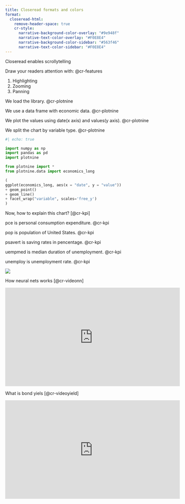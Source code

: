 ```yaml
---
title: Closeread formats and colors
format:
  closeread-html:
    remove-header-space: true
    cr-style:
      narrative-background-color-overlay: "#9e948f"
      narrative-text-color-overlay: "#F0E8E4"
      narrative-background-color-sidebar: "#563f46"
      narrative-text-color-sidebar: "#F0E8E4"
---
```


:::{.cr-section}

Closeread enables scrollytelling

Draw your readers attention with: @cr-features

::: {#cr-features}
1. Highlighting
2. Zooming
3. Panning
:::

We load the library. [@cr-plotnine]{highlight="1-5"}

We use a data frame with economic data. [@cr-plotnine]{highlight="6"}

We plot the values using date(x axis) and values(y axis). [@cr-plotnine]{highlight="9"}

We split the chart by variable type. [@cr-plotnine]{highlight="12"}

:::{#cr-plotnine}
```python
#| echo: true

import numpy as np
import pandas as pd
import plotnine

from plotnine import *
from plotnine.data import economics_long

(
ggplot(economics_long, aes(x = "date", y = "value"))
+ geom_point()
+ geom_line()
+ facet_wrap("variable", scales='free_y')
)
```

:::

Now, how to explain this chart? [@cr-kpi]


pce is personal consumption expenditure. [@cr-kpi]{pan-to="60%,50%" scale-by="2"}

pop is population of United States. [@cr-kpi]{pan-to="-20%,50%" scale-by="2"} 

psavert is saving rates in pencentage. [@cr-kpi]{pan-to="-80%,50%" scale-by="2"}

uempmed is median duration of unemployment. [@cr-kpi]{pan-to="50%,-40%" scale-by="2"}

unemploy is unemployment rate. [@cr-kpi]{pan-to="-20%,-40%" scale-by="2"}

:::{#cr-kpi}
![](closeread_formats_files\figure-html\unnamed-chunk-1-1.png)
:::


How neural nets works [@cr-videonn]


:::{#cr-videonn}

<iframe width="560" height="315" src="https://www.youtube.com/embed/aircAruvnKk?si=Iasvkb9DoNepM9Lf" title="YouTube video player" frameborder="0" allow="accelerometer; autoplay; clipboard-write; encrypted-media; gyroscope; picture-in-picture; web-share" referrerpolicy="strict-origin-when-cross-origin" allowfullscreen></iframe>

:::


What is bond yiels [@cr-videoyield]

:::{#cr-videoyield}

<iframe width="560" height="315" src="https://www.youtube.com/embed/WQhowJQoIag?si=ocrbTPHwFgl9pCTl" title="YouTube video player" frameborder="0" allow="accelerometer; autoplay; clipboard-write; encrypted-media; gyroscope; picture-in-picture; web-share" referrerpolicy="strict-origin-when-cross-origin" allowfullscreen></iframe>

:::


:::
